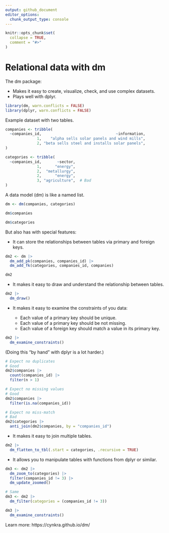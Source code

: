```yaml
---
output: github_document
editor_options: 
  chunk_output_type: console
---
```


```r
knitr::opts_chunk$set(
  collapse = TRUE,
  comment = "#>"
)
```

# Relational data with dm

The dm package:

* Makes it easy to create, visualize, check, and use complex datasets.
* Plays well with dplyr.

```r
library(dm, warn.conflicts = FALSE)
library(dplyr, warn.conflicts = FALSE)
```

Example dataset with two tables.

```r
companies <- tribble(
  ~companies_id,                                 ~information,
              1,    "alpha sells solar panels and wind mills",
              2, "beta sells steel and installs solar panels",
)

categories <- tribble(
  ~companies_id,       ~sector,
              1,      "energy",
              2,  "metallurgy",
              2,      "energy",
              3, "agriculture",  # Bad
)
```

A data model (dm) is like a named list.

```r
dm <- dm(companies, categories)

dm$companies

dm$categories
```

But also has with special features:

* It can store the relationships between tables via primary and foreign keys.

```r
dm2 <- dm |>
  dm_add_pk(companies, companies_id) |>
  dm_add_fk(categories, companies_id, companies)

dm2
```

* It makes it easy to draw and understand the relationship between tables.

```r
dm2 |>
  dm_draw()
```

* It makes it easy to examine the constraints of you data:

    * Each value of a primary key should be unique.
    * Each value of a primary key should be not missing.
    * Each value of a foreign key should match a value in its primary key.

```r
dm2 |>
  dm_examine_constraints()
```

(Doing this "by hand" with dplyr is a lot harder.)

```r
# Expect no duplicates
# Good
dm2$companies |>
  count(companies_id) |>
  filter(n > 1)

# Expect no missing values
# Good
dm2$companies |>
  filter(is.na(companies_id))

# Expect no miss-match
# Bad
dm2$categories |>
  anti_join(dm2$companies, by = "companies_id")
```

* It makes it easy to join multiple tables.

```r
dm2 |>
  dm_flatten_to_tbl(.start = categories, .recursive = TRUE)
```

* It allows you to manipulate tables with functions from dplyr or similar.

```r
dm3 <- dm2 |>
  dm_zoom_to(categories) |> 
  filter(companies_id != 3) |> 
  dm_update_zoomed()

# Same
dm3 <- dm2 |> 
  dm_filter(categories = (companies_id != 3))

dm3 |> 
  dm_examine_constraints()
```

Learn more: https://cynkra.github.io/dm/
